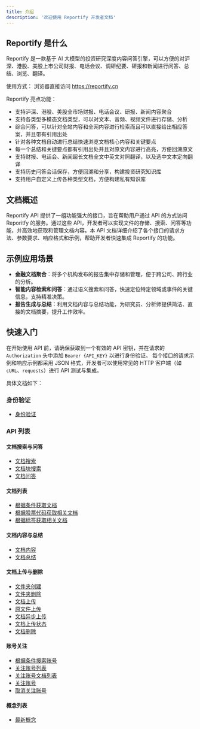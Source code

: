 ```yaml
---
title: 介绍
description: '欢迎使用 Reportify 开发者文档'
---
```


##  Reportify 是什么

Reportify 是一款基于 AI 大模型的投资研究深度内容问答引擎，可以方便的对沪深、港股、美股上市公司财报、电话会议、调研纪要、研报和新闻进行问答、总结、浏览、翻译。

使用方式：
浏览器直接访问 https://reportify.cn  

Reportify 亮点功能：
* 支持沪深、港股、美股全市场财报、电话会议、研报、新闻内容聚合
* 支持各类型多模态文档类型，可以对文本、音频、视频文件进行存储、分析
* 综合问答，可以针对全站内容和全网内容进行检索而且可以直接给出相应答案，并且带有引用出处
* 针对各种文档自动进行总结快速浏览文档核心内容和关键要点
* 每一个总结和关键要点都有引用出处并且对原文内容进行高亮，方便回溯原文
* 支持财报、电话会、新闻超长文档全文中英文对照翻译，以及选中文本定向翻译
* 支持历史问答会话保存，方便回溯和分享，构建投资研究知识库
* 支持用户自定义上传各种类型文档，方便构建私有知识库

## 文档概述
Reportify API 提供了一组功能强大的接口，旨在帮助用户通过 API 的方式访问 Reporitfy 的服务。通过这些 API，开发者可以实现文件的存储、搜索、问答等功能，并高效地获取和管理文档内容。本 API 文档详细介绍了各个接口的请求方法、参数要求、响应格式和示例，帮助开发者快速集成 Reportify 的功能。

## 示例应用场景
- **金融文档聚合**：将多个机构发布的报告集中存储和管理，便于跨公司、跨行业的分析。
- **智能内容检索和问答**：通过语义搜索和问答，快速定位特定领域或事件的关键信息，支持精准决策。
- **报告生成与总结**：利用文档内容与总结功能，为研究员、分析师提供简洁、直接的文档摘要，提升工作效率。

## 快速入门
在开始使用 API 前，请确保获取到一个有效的 API 密钥，并在请求的 `Authorization` 头中添加 `Bearer {API_KEY}` 以进行身份验证。
每个接口的请求示例和响应示例都采用 JSON 格式，开发者可以使用常见的 HTTP 客户端（如 `cURL`、`requests`）进行 API 测试与集成。

具体文档如下：

### 身份验证
- [身份验证](/api-reference/introduction)

### API 列表
#### 文档搜索与问答
  - [文档搜索](/api-reference/search/search)
  - [文档块搜索](/api-reference/search/search_chunks)
  - [文档问答](/api-reference/search/completion)

#### 文档列表
  - [根据条件获取文档](/api-reference/docs/docs)
  - [根据股票代码获取相关文档](/api-reference/docs/docs_symbol)
  - [根据标签获取相关文档](/api-reference/docs/docs_tag)

#### 文档内容与总结
  - [文档内容](/api-reference/docs/doc)
  - [文档总结](/api-reference/docs/doc_summary)

#### 文档上传与删除
  - [文件夹创建](/api-reference/files/docs_folder_create)
  - [文件夹删除](/api-reference/files/docs_folder_delete)
  - [文档上传](/api-reference/files/docs_upload)
  - [原文件上传](/api-reference/files/docs_form_upload)
  - [文档异步上传](/api-reference/files/docs_upload_async)
  - [文档上传状态](/api-reference/files/docs_upload_status)
  - [文档删除](/api-reference/files/docs_delete)

#### 账号关注
  - [根据条件搜索账号](/api-reference/channels/channels_search)
  - [关注账号列表](/api-reference/channels/channels_followings)
  - [关注账号文档列表](/api-reference/channels/channels_followings_docs)
  - [关注账号](/api-reference/channels/channels_follow)
  - [取消关注账号](/api-reference/channels/channels_unfollow)

#### 概念列表
  - [最新概念](/api-reference/concepts/concepts_latest)
